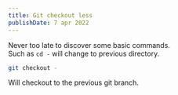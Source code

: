 ```yaml
---
title: Git checkout less
publishDate: 7 apr 2022
---
```


Never too late to discover some basic commands.  
Such as `cd -` will change to previous directory.

```bash
git checkout -
```

Will checkout to the previous git branch.
